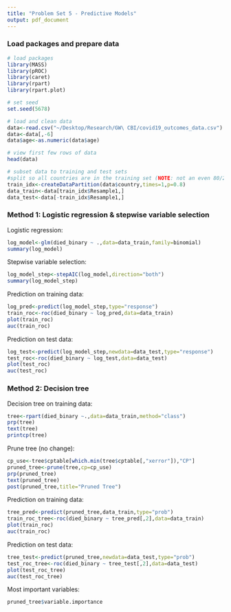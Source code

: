 ```yaml
---
title: "Problem Set 5 - Predictive Models"
output: pdf_document
---
```


### Load packages and prepare data

```r
# load packages
library(MASS)
library(pROC)
library(caret)
library(rpart)
library(rpart.plot)

# set seed
set.seed(5678)

# load and clean data
data<-read.csv("~/Desktop/Research/GW\ CBI/covid19_outcomes_data.csv")
data<-data[,-6]
data$age<-as.numeric(data$age)

# view first few rows of data
head(data)

# subset data to training and test sets
#split so all countries are in the training set (NOTE: not an even 80/20 due to some countries only having one data point)
train_idx<-createDataPartition(data$country,times=1,p=0.8) 
data_train<-data[train_idx$Resample1,]
data_test<-data[-train_idx$Resample1,]
```

### Method 1: Logistic regression & stepwise variable selection

Logistic regression:
```r
log_model<-glm(died_binary ~ .,data=data_train,family=binomial)
summary(log_model)
```
Stepwise variable selection:
```r
log_model_step<-stepAIC(log_model,direction="both")
summary(log_model_step)
```
Prediction on training data:
```r
log_pred<-predict(log_model_step,type="response")
train_roc<-roc(died_binary ~ log_pred,data=data_train)
plot(train_roc)
auc(train_roc)
```
Prediction on test data:
```r
log_test<-predict(log_model_step,newdata=data_test,type="response")
test_roc<-roc(died_binary ~ log_test,data=data_test)
plot(test_roc)
auc(test_roc)
```

### Method 2: Decision tree

Decision tree on training data:
```r
tree<-rpart(died_binary ~.,data=data_train,method="class")
prp(tree)
text(tree)
printcp(tree)
```

Prune tree (no change):
```r
cp_use<-tree$cptable[which.min(tree$cptable[,"xerror"]),"CP"]
pruned_tree<-prune(tree,cp=cp_use)
prp(pruned_tree)
text(pruned_tree)
post(pruned_tree,title="Pruned Tree")
```
Prediction on training data:
```r
tree_pred<-predict(pruned_tree,data_train,type="prob")
train_roc_tree<-roc(died_binary ~ tree_pred[,2],data=data_train)
plot(train_roc)
auc(train_roc)
```
Prediction on test data:
```r
tree_test<-predict(pruned_tree,newdata=data_test,type="prob")
test_roc_tree<-roc(died_binary ~ tree_test[,2],data=data_test)
plot(test_roc_tree)
auc(test_roc_tree)
```

Most important variables:
```r
pruned_tree$variable.importance
```
